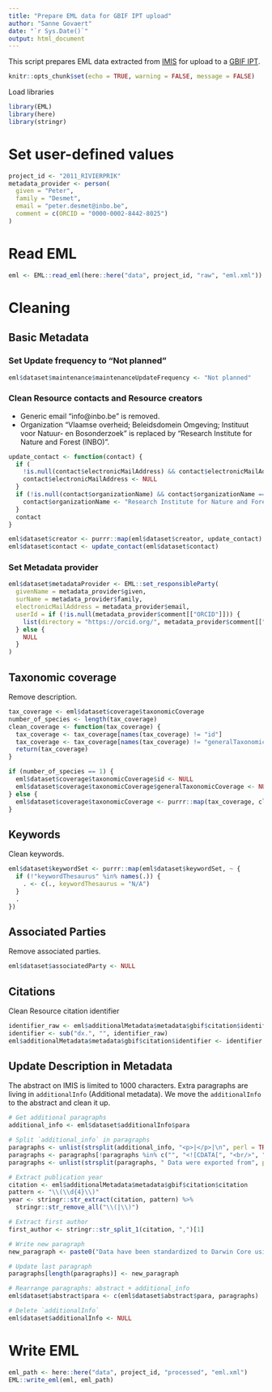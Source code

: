 ```yaml
---
title: "Prepare EML data for GBIF IPT upload"
author: "Sanne Govaert"
date: "`r Sys.Date()`"
output: html_document
---
```


This script prepares EML data extracted from [IMIS](https://www.vliz.be/en/imis?module=dataset) for upload to a [GBIF IPT](https://gbif.org/ipt).

```r
knitr::opts_chunk$set(echo = TRUE, warning = FALSE, message = FALSE)
```

Load libraries

```r
library(EML)
library(here)
library(stringr)
```

# Set user-defined values

```r
project_id <- "2011_RIVIERPRIK"
metadata_provider <- person(
  given = "Peter",
  family = "Desmet",
  email = "peter.desmet@inbo.be",
  comment = c(ORCID = "0000-0002-8442-8025")
)
```

# Read EML 

```r
eml <- EML::read_eml(here::here("data", project_id, "raw", "eml.xml"))
```

# Cleaning

## Basic Metadata

### Set Update frequency to "Not planned"

```r
eml$dataset$maintenance$maintenanceUpdateFrequency <- "Not planned"
```

### Clean Resource contacts and Resource creators

- Generic email "info@inbo.be" is removed.
- Organization "Vlaamse overheid; Beleidsdomein Omgeving; Instituut voor Natuur- en Bosonderzoek" is replaced by "Research Institute for Nature and Forest (INBO)".

```r
update_contact <- function(contact) {
  if (
    !is.null(contact$electronicMailAddress) && contact$electronicMailAddress == "info@inbo.be") {
    contact$electronicMailAddress <- NULL
  }
  if (!is.null(contact$organizationName) && contact$organizationName == "Vlaamse overheid; Beleidsdomein Omgeving; Instituut voor Natuur- en Bosonderzoek") {
    contact$organizationName <- "Research Institute for Nature and Forest (INBO)"
  }
  contact
}

eml$dataset$creator <- purrr::map(eml$dataset$creator, update_contact)
eml$dataset$contact <- update_contact(eml$dataset$contact)
```

### Set Metadata provider

```r
eml$dataset$metadataProvider <- EML::set_responsibleParty(
  givenName = metadata_provider$given,
  surName = metadata_provider$family,
  electronicMailAddress = metadata_provider$email,
  userId = if (!is.null(metadata_provider$comment[["ORCID"]])) {
    list(directory = "https://orcid.org/", metadata_provider$comment[["ORCID"]])
  } else {
    NULL
  }
)
```

## Taxonomic coverage

Remove description.

```r
tax_coverage <- eml$dataset$coverage$taxonomicCoverage
number_of_species <- length(tax_coverage)
clean_coverage <- function(tax_coverage) {
  tax_coverage <- tax_coverage[names(tax_coverage) != "id"]
  tax_coverage <- tax_coverage[names(tax_coverage) != "generalTaxonomicCoverage"]
  return(tax_coverage)
}

if (number_of_species == 1) {
  eml$dataset$coverage$taxonomicCoverage$id <- NULL
  eml$dataset$coverage$taxonomicCoverage$generalTaxonomicCoverage <- NULL
} else {
  eml$dataset$coverage$taxonomicCoverage <- purrr::map(tax_coverage, clean_coverage)
}
```

## Keywords

Clean keywords.

```r
eml$dataset$keywordSet <- purrr::map(eml$dataset$keywordSet, ~ {
  if (!"keywordThesaurus" %in% names(.)) {
    . <- c(., keywordThesaurus = "N/A")
  }
  .
})
```

## Associated Parties

Remove associated parties.

```r
eml$dataset$associatedParty <- NULL
```

## Citations

Clean Resource citation identifier

```r
identifier_raw <- eml$additionalMetadata$metadata$gbif$citation$identifier
identifier <- sub("dx.", "", identifier_raw)
eml$additionalMetadata$metadata$gbif$citation$identifier <- identifier
```
## Update Description in Metadata

The abstract on IMIS is limited to 1000 characters. Extra paragraphs are living in `additionalInfo` (Additional metadata). 
We move the `additionalInfo` to the abstract and clean it up.

```r
# Get additional paragraphs
additional_info <- eml$dataset$additionalInfo$para

# Split `additional_info` in paragraphs
paragraphs <- unlist(strsplit(additional_info, "<p>|</p>|\n", perl = TRUE))
paragraphs <- paragraphs[!paragraphs %in% c("", "<![CDATA[", "<br/>", "]]>")]
paragraphs <- unlist(strsplit(paragraphs, " Data were exported from", perl = TRUE))

# Extract publication year
citation <- eml$additionalMetadata$metadata$gbif$citation$citation
pattern <- "\\(\\d{4}\\)"
year <- stringr::str_extract(citation, pattern) %>% 
  stringr::str_remove_all("\\(|\\)")

# Extract first author
first_author <- stringr::str_split_1(citation, ",")[1]

# Write new paragraph
new_paragraph <- paste0("Data have been standardized to Darwin Core using the <a href=\"https://inbo.github.io/etn/\"> etn </a> package and are downsampled to the first detection per hour. The original data are managed in the European Tracking Network data platform (<a href=\"https://www.lifewatch.be/etn/\">https://www.lifewatch.be/etn/</a>) and are available in ", first_author, " et al. (", year, ", <a href=\"", identifier, "\">", identifier, ")</a>.")

# Update last paragraph
paragraphs[length(paragraphs)] <- new_paragraph

# Rearrange paragraphs: abstract + additional_info
eml$dataset$abstract$para <- c(eml$dataset$abstract$para, paragraphs)

# Delete `additionalInfo`
eml$dataset$additionalInfo <- NULL
```

# Write EML

```r
eml_path <- here::here("data", project_id, "processed", "eml.xml")
EML::write_eml(eml, eml_path)
```



